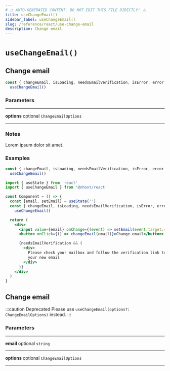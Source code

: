 ```yaml
---
# ⚠️ AUTO-GENERATED CONTENT. DO NOT EDIT THIS FILE DIRECTLY! ⚠️
title: useChangeEmail()
sidebar_label: useChangeEmail()
slug: /reference/react/use-change-email
description: Change email
---
```


# `useChangeEmail()`

## Change email

```js
const { changeEmail, isLoading, needsEmailVerification, isError, error } =
  useChangeEmail()
```

### Parameters

---

**<span className="parameter-name">options</span>** <span className="optional-status">optional</span> `ChangeEmailOptions`

---

### Notes

Lorem ipsum dolor sit amet.

### Examples

```js
const { changeEmail, isLoading, needsEmailVerification, isError, error } =
  useChangeEmail()
```

```jsx
import { useState } from 'react'
import { useChangeEmail } from '@nhost/react'

const Component = () => {
  const [email, setEmail] = useState('')
  const { changeEmail, isLoading, needsEmailVerification, isError, error } =
    useChangeEmail()

  return (
    <div>
      <input value={email} onChange={(event) => setEmail(event.target.value)} />
      <button onClick={() => changeEmail(email)}>Change email</button>

      {needsEmailVerification && (
        <div>
          Please check your mailbox and follow the verification link to confirm
          your new email
        </div>
      )}
    </div>
  )
}
```

## Change email

:::caution Deprecated
Please use `useChangeEmail(options?: ChangeEmailOptions)` instead.
:::

### Parameters

---

**<span className="parameter-name">email</span>** <span className="optional-status">optional</span> `string`

---

**<span className="parameter-name">options</span>** <span className="optional-status">optional</span> `ChangeEmailOptions`

---
